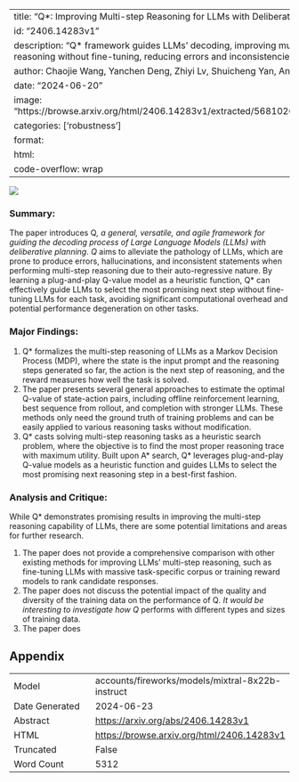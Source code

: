 
---
title: "Q*: Improving Multi-step Reasoning for LLMs with Deliberative Planning"
id: "2406.14283v1"
description: "Q* framework guides LLMs' decoding, improving multi-step reasoning without fine-tuning, reducing errors and inconsistencies."
author: Chaojie Wang, Yanchen Deng, Zhiyi Lv, Shuicheng Yan, An Bo
date: "2024-06-20"
image: "https://browse.arxiv.org/html/2406.14283v1/extracted/5681026/fig/fig112.png"
categories: ['robustness']
format:
  html:
    code-overflow: wrap
---

![](https://browse.arxiv.org/html/2406.14283v1/extracted/5681026/fig/fig112.png)

### Summary:

The paper introduces Q*, a general, versatile, and agile framework for guiding the decoding process of Large Language Models (LLMs) with deliberative planning. Q* aims to alleviate the pathology of LLMs, which are prone to produce errors, hallucinations, and inconsistent statements when performing multi-step reasoning due to their auto-regressive nature. By learning a plug-and-play Q-value model as a heuristic function, Q* can effectively guide LLMs to select the most promising next step without fine-tuning LLMs for each task, avoiding significant computational overhead and potential performance degeneration on other tasks.

### Major Findings:

1. Q* formalizes the multi-step reasoning of LLMs as a Markov Decision Process (MDP), where the state is the input prompt and the reasoning steps generated so far, the action is the next step of reasoning, and the reward measures how well the task is solved.
2. The paper presents several general approaches to estimate the optimal Q-value of state-action pairs, including offline reinforcement learning, best sequence from rollout, and completion with stronger LLMs. These methods only need the ground truth of training problems and can be easily applied to various reasoning tasks without modification.
3. Q* casts solving multi-step reasoning tasks as a heuristic search problem, where the objective is to find the most proper reasoning trace with maximum utility. Built upon A* search, Q* leverages plug-and-play Q-value models as a heuristic function and guides LLMs to select the most promising next reasoning step in a best-first fashion.

### Analysis and Critique:

While Q* demonstrates promising results in improving the multi-step reasoning capability of LLMs, there are some potential limitations and areas for further research.

1. The paper does not provide a comprehensive comparison with other existing methods for improving LLMs' multi-step reasoning, such as fine-tuning LLMs with massive task-specific corpus or training reward models to rank candidate responses.
2. The paper does not discuss the potential impact of the quality and diversity of the training data on the performance of Q*. It would be interesting to investigate how Q* performs with different types and sizes of training data.
3. The paper does

## Appendix

|          |          |
|----------|----------|
| Model     | accounts/fireworks/models/mixtral-8x22b-instruct       |
| Date Generated     | 2024-06-23       |
| Abstract | [https://arxiv.org/abs/2406.14283v1](https://arxiv.org/abs/2406.14283v1)        |
| HTML     | [https://browse.arxiv.org/html/2406.14283v1](https://browse.arxiv.org/html/2406.14283v1)       |
| Truncated       | False       |
| Word Count       | 5312       |